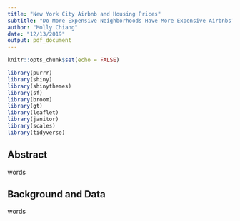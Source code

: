 ```yaml
---
title: "New York City Airbnb and Housing Prices"
subtitle: "Do More Expensive Neighborhoods Have More Expensive Airbnbs?"
author: "Molly Chiang"
date: "12/13/2019"
output: pdf_document
---
```


```r
knitr::opts_chunk$set(echo = FALSE)

library(purrr)
library(shiny)
library(shinythemes)
library(sf)
library(broom)
library(gt)
library(leaflet)
library(janitor)
library(scales)
library(tidyverse)

```

## Abstract

words

## Background and Data

words 
